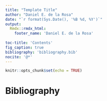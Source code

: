 ```yaml
---
title: "Template Title"
author: "Daniel E. de la Rosa"
date: "`r format(Sys.Date(), '%B %d, %Y')`"
output: 
  Rmdx::rmdx_html:
    footer_name: 'Daniel E. de la Rosa'
    
toc-title: 'Contents'
fig_caption: true
bibliography: 'bibliography.bib' 
nocite: '@*' 
---
```


```r
knitr::opts_chunk$set(echo = TRUE)
```








# Bibliography {-}
